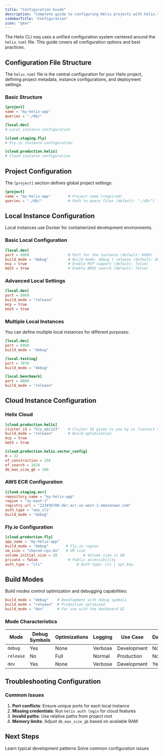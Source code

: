 ```yaml
---
title: "Configuration Guide"
description: "Complete guide to configuring Helix projects with helix.toml and environment settings"
sidebarTitle: "Configuration"
icon: "gear"
---
```


The Helix CLI noq uses a unified configuration system centered around the `helix.toml` file. This guide covers all configuration options and best practices.

## Configuration File Structure

The `helix.toml` file is the central configuration for your Helix project, defining project metadata, instance configurations, and deployment settings.

### Basic Structure

```toml
[project]
name = "my-helix-app"
queries = "./db/"

[local.dev]
# Local instance configuration

[cloud.staging.fly]
# Fly.io instance configuration

[cloud.production.helix]
# Cloud instance configuration
```

## Project Configuration

The `[project]` section defines global project settings:

```toml
[project]
name = "my-helix-app"        # Project name (required)
queries = "./db/"            # Path to query files (default: "./db/")
```

## Local Instance Configuration

Local instances use Docker for containerized development environments.

### Basic Local Configuration

```toml
[local.dev]
port = 6969                  # Port for the instance (default: 6969)
build_mode = "debug"         # Build mode: debug | release (default: debug)
mcp = true                   # Enable MCP support (default: false)
bm25 = true                  # Enable BM25 search (default: false)
```

### Advanced Local Settings

```toml
[local.dev]
port = 6969
build_mode = "release"
mcp = true
bm25 = true
```

### Multiple Local Instances

You can define multiple local instances for different purposes:

```toml
[local.dev]
port = 6969
build_mode = "debug"

[local.testing]
port = 7070
build_mode = "debug"

[local.benchmark]
port = 8080
build_mode = "release"
```

## Cloud Instance Configuration

### Helix Cloud

```toml
[cloud.production.helix]
cluster_id = "hlx_abc123"    # Cluster ID given to you by us (contact us if you don't have yours)
build_mode = "release"       # Build optimization
mcp = true
bm25 = true

[cloud.production.helix.vector_config]
m = 32
ef_construction = 256
ef_search = 1024
db_max_size_gb = 100

```

### AWS ECR Configuration

```toml
[cloud.staging.ecr]
repository_name = "my-helix-app"
region = "us-east-1"
registry_url = "123456789.dkr.ecr.us-west-2.amazonaws.com"
auth_type = "aws_cli"
build_mode = "debug"
```

### Fly.io Configuration

```toml
[cloud.production.fly]
app_name = "my-helix-app"
build_mode = "debug"        # Fly.io region
vm_size = "shared-cpu-4x"   # VM size
volume_initial_size = 20            # Volume size in GB
private = false              # Public accessibility
auth_type = "cli"                # Auth type: cli | api_key
```

## Build Modes

Build modes control optimization and debugging capabilities:

```toml
build_mode = "debug"    # Development with debug symbols
build_mode = "release"  # Production optimized
build_mode = "dev"      # For use with the dashboard UI
```

### Mode Characteristics

| Mode      | Debug Symbols | Optimizations | Logging | Use Case    | Dashboard |
| --------- | ------------- | ------------- | ------- | ----------- | --------- |
| `debug`   | Yes           | None          | Verbose | Development | No        |
| `release` | No            | Full          | Normal  | Production  | No        |
| `dev`     | Yes           | None          | Verbose | Development | Yes       |


## Troubleshooting Configuration

### Common Issues

1. **Port conflicts**: Ensure unique ports for each local instance
2. **Missing credentials**: Run `helix auth login` for cloud features
3. **Invalid paths**: Use relative paths from project root
4. **Memory limits**: Adjust `db_max_size_gb` based on available RAM

## Next Steps

<CardGroup cols={2}>
  <Card
    title="Common Workflows"
    icon="route"
    href="/documentation/cli-v2/workflows"
  >
    Learn typical development patterns
  </Card>
  <Card
    title="Troubleshooting"
    icon="wrench"
    href="/documentation/cli-v2/troubleshooting"
  >
    Solve common configuration issues
  </Card>
</CardGroup>
